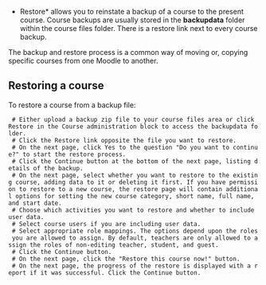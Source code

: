 *Restore* allows you to reinstate a backup of a course to the present course.  Course backups are usually stored in the '''backupdata''' folder within the course files folder. There is a restore link next to every course backup.  

The backup and restore process is a common way of moving or, copying specific courses from one Moodle to another.

==Restoring a course==
To restore a course from a backup file:

  # Either upload a backup zip file to your course files area or click Restore in the Course administration block to access the backupdata folder.
  # Click the Restore link opposite the file you want to restore.
  # On the next page, click Yes to the question "Do you want to continue?" to start the restore process.
  # Click the Continue button at the bottom of the next page, listing details of the backup.
  # On the next page, select whether you want to restore to the existing course, adding data to it or deleting it first. If you have permission to restore to a new course, the restore page will contain additional options for setting the new course category, short name, full name, and start date.
  # Choose which activities you want to restore and whether to include user data.
  # Select course users if you are including user data.
  # Select appropriate role mappings. The options depend upon the roles you are allowed to assign. By default, teachers are only allowed to assign the roles of non-editing teacher, student, and guest.
  # Click the Continue button.
  # On the next page, click the "Restore this course now!" button.
  # On the next page, the progress of the restore is displayed with a report if it was successful. Click the Continue button.